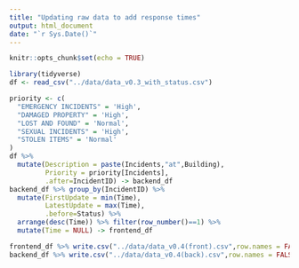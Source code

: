```yaml
---
title: "Updating raw data to add response times"
output: html_document
date: "`r Sys.Date()`"
---
```


```r
knitr::opts_chunk$set(echo = TRUE)
```

```r
library(tidyverse)
df <- read_csv("../data/data_v0.3_with_status.csv")
```

```r
priority <- c(
  "EMERGENCY INCIDENTS" = 'High',
  "DAMAGED PROPERTY" = 'High',
  "LOST AND FOUND" = 'Normal',
  "SEXUAL INCIDENTS" = 'High',
  "STOLEN ITEMS" = 'Normal'
)
df %>% 
  mutate(Description = paste(Incidents,"at",Building),
         Priority = priority[Incidents],
         .after=IncidentID) -> backend_df
backend_df %>% group_by(IncidentID) %>% 
  mutate(FirstUpdate = min(Time),
         LatestUpdate = max(Time),
         .before=Status) %>% 
  arrange(desc(Time)) %>% filter(row_number()==1) %>% 
  mutate(Time = NULL) -> frontend_df
```

```r
frontend_df %>% write.csv("../data/data_v0.4(front).csv",row.names = FALSE)
backend_df %>% write.csv("../data/data_v0.4(back).csv",row.names = FALSE)
```




